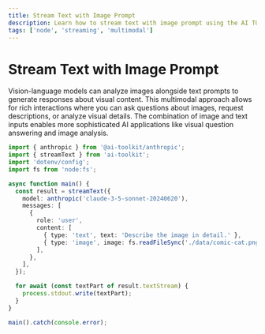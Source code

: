 ```yaml
---
title: Stream Text with Image Prompt
description: Learn how to stream text with image prompt using the AI TOOLKIT and Node
tags: ['node', 'streaming', 'multimodal']
---
```


# Stream Text with Image Prompt

Vision-language models can analyze images alongside text prompts to generate responses about visual content. This multimodal approach allows for rich interactions where you can ask questions about images, request descriptions, or analyze visual details. The combination of image and text inputs enables more sophisticated AI applications like visual question answering and image analysis.

```ts
import { anthropic } from '@ai-toolkit/anthropic';
import { streamText } from 'ai-toolkit';
import 'dotenv/config';
import fs from 'node:fs';

async function main() {
  const result = streamText({
    model: anthropic('claude-3-5-sonnet-20240620'),
    messages: [
      {
        role: 'user',
        content: [
          { type: 'text', text: 'Describe the image in detail.' },
          { type: 'image', image: fs.readFileSync('./data/comic-cat.png') },
        ],
      },
    ],
  });

  for await (const textPart of result.textStream) {
    process.stdout.write(textPart);
  }
}

main().catch(console.error);
```

